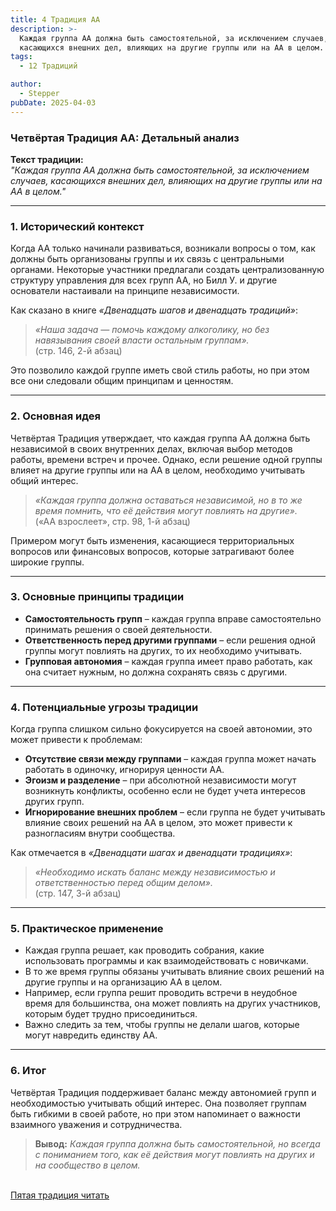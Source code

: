 ```yaml
---
title: 4 Традиция АА
description: >-
  Каждая группа АА должна быть самостоятельной, за исключением случаев,
  касающихся внешних дел, влияющих на другие группы или на АА в целом.
tags:
  - 12 Традиций

author:
  - Stepper
pubDate: 2025-04-03
---
```


### **Четвёртая Традиция АА: Детальный анализ**

**Текст традиции:**\
_"Каждая группа АА должна быть самостоятельной, за исключением случаев, касающихся внешних дел, влияющих на другие группы или на АА в целом."_

---

### **1. Исторический контекст**

Когда АА только начинали развиваться, возникали вопросы о том, как должны быть организованы группы и их связь с центральными органами. Некоторые участники предлагали создать централизованную структуру управления для всех групп АА, но Билл У. и другие основатели настаивали на принципе независимости.

Как сказано в книге _«Двенадцать шагов и двенадцать традиций»_:

> _«Наша задача — помочь каждому алкоголику, но без навязывания своей власти остальным группам»._\
> (стр. 146, 2-й абзац)

Это позволило каждой группе иметь свой стиль работы, но при этом все они следовали общим принципам и ценностям.

---

### **2. Основная идея**

Четвёртая Традиция утверждает, что каждая группа АА должна быть независимой в своих внутренних делах, включая выбор методов работы, времени встреч и прочее. Однако, если решение одной группы влияет на другие группы или на АА в целом, необходимо учитывать общий интерес.

> _«Каждая группа должна оставаться независимой, но в то же время помнить, что её действия могут повлиять на другие»._\
> («АА взрослеет», стр. 98, 1-й абзац)

Примером могут быть изменения, касающиеся территориальных вопросов или финансовых вопросов, которые затрагивают более широкие группы.

---

### **3. Основные принципы традиции**

- **Самостоятельность групп** – каждая группа вправе самостоятельно принимать решения о своей деятельности.
- **Ответственность перед другими группами** – если решения одной группы могут повлиять на других, то их необходимо учитывать.
- **Групповая автономия** – каждая группа имеет право работать, как она считает нужным, но должна сохранять связь с другими.

---

### **4. Потенциальные угрозы традиции**

Когда группа слишком сильно фокусируется на своей автономии, это может привести к проблемам:

- **Отсутствие связи между группами** – каждая группа может начать работать в одиночку, игнорируя ценности АА.
- **Эгоизм и разделение** – при абсолютной независимости могут возникнуть конфликты, особенно если не будет учета интересов других групп.
- **Игнорирование внешних проблем** – если группа не будет учитывать влияние своих решений на АА в целом, это может привести к разногласиям внутри сообщества.

Как отмечается в _«Двенадцати шагах и двенадцати традициях»_:

> _«Необходимо искать баланс между независимостью и ответственностью перед общим делом»._\
> (стр. 147, 3-й абзац)

---

### **5. Практическое применение**

- Каждая группа решает, как проводить собрания, какие использовать программы и как взаимодействовать с новичками.
- В то же время группы обязаны учитывать влияние своих решений на другие группы и на организацию АА в целом.
- Например, если группа решит проводить встречи в неудобное время для большинства, она может повлиять на других участников, которым будет трудно присоединиться.
- Важно следить за тем, чтобы группы не делали шагов, которые могут навредить единству АА.

---

### **6. Итог**

Четвёртая Традиция поддерживает баланс между автономией групп и необходимостью учитывать общий интерес. Она позволяет группам быть гибкими в своей работе, но при этом напоминает о важности взаимного уважения и сотрудничества.

> **Вывод:** _Каждая группа должна быть самостоятельной, но всегда с пониманием того, как её действия могут повлиять на других и на сообщество в целом._

\
[Пятая традиция читать](/archive/pyataya-tradicziya-aa/)
